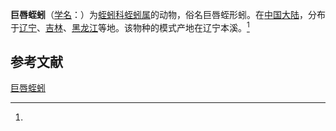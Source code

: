 {{Speciesbox
| name = 巨唇蛭蚓
| status = 
| status_system = 
| image = 
| genus = Branchiobdella
| species = macroperistomium
| authority = (Liu et al., 1983)<ref name='id10328'>{{cite web| url =http://www.bioinfo.cn/db05/BjdwSpecies.php?action=view&id=10328| title =巨唇蛭蚓| work =《中国动物物种编目数据库》| publisher =中国科学院微生物研究所| author =中国科学院动物研究所| accessdate =2009-04-16| deadurl =yes| archiveurl =https://web.archive.org/web/20160305002740/http://www.bioinfo.cn/db05/BjdwSpecies.php?action=view&id=10328| archivedate =2016-03-05}}</ref>
}}

'''巨唇蛭蚓'''（[[学名|学名]]：{{lang|la|''Branchiobdella macroperistomium''}}）为[[蛭蚓科|蛭蚓科]][[蛭蚓属|蛭蚓属]]的动物，俗名巨唇蛭形蚓。在[[中国大陆|中国大陆]]，分布于[[辽宁|辽宁]]、[[吉林|吉林]]、[[黑龙江|黑龙江]]等地。该物种的模式产地在辽宁本溪。<ref name='id10328'/>

== 参考文献 ==
{{reflist}}

{{Wikispecies|Branchiobdella macroperistomium}}
{{Taxonbar|from=Q11057554}}

[[Category:蛭蚓属|巨唇蛭蚓]]


{{环节动物小作品}}